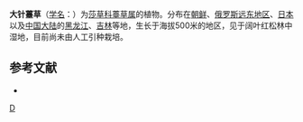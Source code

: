 {{Speciesbox 
| genus = Carex
| species = uda
| authority = Maxim.
}}
'''大针薹草'''（[[学名|学名]]：{{lang|la|''Carex uda''}}）为[[莎草科|莎草科]][[薹草属|薹草属]]的植物。分布在[[朝鲜|朝鲜]]、[[俄罗斯远东地区|俄罗斯远东地区]]、[[日本|日本]]以及[[中国大陆|中国大陆]]的[[黑龙江|黑龙江]]、[[吉林|吉林]]等地，生长于海拔500米的地区，见于阔叶红松林中湿地，目前尚未由人工引种栽培。

== 参考文献 ==
<div class="references-small">
* {{cite web| url =http://www.bioinfo.cn/db05/KmzwSpecies.php?action=view&id=6831| title =大针薹草| work =《中国高等植物数据库全库》| publisher =中国科学院微生物研究所| author =昆明植物研究所| accessdate =2009-02-24| deadurl =yes| archiveurl =https://web.archive.org/web/20160305025820/http://www.bioinfo.cn/db05/KmzwSpecies.php?action=view&id=6831| archivedate =2016-03-05}}
</div>
{{Taxonbar|from=Q2938635}}

{{DEFAULTSORT:Carex uda}}
[[Category:薹草属|D]]